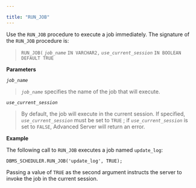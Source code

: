 ---

title: "RUN_JOB"
---

<div id="run_job" class="registered_link"></div>

Use the `RUN_JOB` procedure to execute a job immediately. The signature of the `RUN_JOB` procedure is:

> `RUN_JOB(`
>  *`job_name`* `IN VARCHAR2,`
>  *`use_current_session`* `IN BOOLEAN DEFAULT TRUE`

**Parameters**

*`job_name`*

> *`job_name`* specifies the name of the job that will execute.

*`use_current_session`*

> By default, the job will execute in the current session. If specified, *`use_current_session`* must be set to `TRUE` ; if *`use_current_session`* is set to `FALSE`, Advanced Server will return an error.

**Example**

The following call to `RUN_JOB` executes a job named `update_log`:

```
DBMS_SCHEDULER.RUN_JOB('update_log', TRUE);
```

Passing a value of `TRUE` as the second argument instructs the server to invoke the job in the current session.